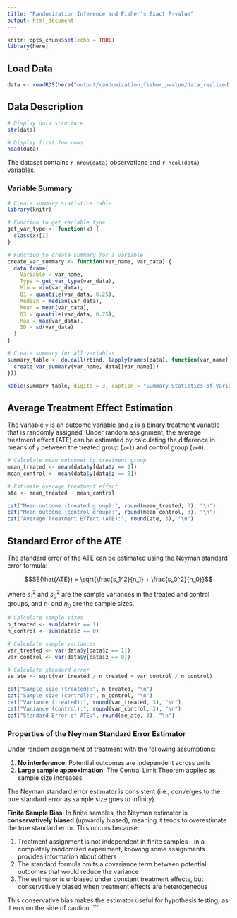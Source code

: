 ```yaml
---
title: "Randomization Inference and Fisher's Exact P-value"
output: html_document
---
```


```r
knitr::opts_chunk$set(echo = TRUE)
library(here)
```

## Load Data

```r
data <- readRDS(here("output/randomization_fisher_pvalue/data_realized.rds"))
```

## Data Description

```r
# Display data structure
str(data)

# Display first few rows
head(data)
```

The dataset contains `r nrow(data)` observations and `r ncol(data)` variables.

### Variable Summary

```r
# Create summary statistics table
library(knitr)

# Function to get variable type
get_var_type <- function(x) {
  class(x)[1]
}

# Function to create summary for a variable
create_var_summary <- function(var_name, var_data) {
  data.frame(
    Variable = var_name,
    Type = get_var_type(var_data),
    Min = min(var_data),
    Q1 = quantile(var_data, 0.25),
    Median = median(var_data),
    Mean = mean(var_data),
    Q3 = quantile(var_data, 0.75),
    Max = max(var_data),
    SD = sd(var_data)
  )
}

# Create summary for all variables
summary_table <- do.call(rbind, lapply(names(data), function(var_name) {
  create_var_summary(var_name, data[[var_name]])
}))

kable(summary_table, digits = 3, caption = "Summary Statistics of Variables")
```

## Average Treatment Effect Estimation

The variable `y` is an outcome variable and `z` is a binary treatment variable that is randomly assigned. Under random assignment, the average treatment effect (ATE) can be estimated by calculating the difference in means of `y` between the treated group (`z=1`) and control group (`z=0`).

```r
# Calculate mean outcomes by treatment group
mean_treated <- mean(data$y[data$z == 1])
mean_control <- mean(data$y[data$z == 0])

# Estimate average treatment effect
ate <- mean_treated - mean_control

cat("Mean outcome (treated group):", round(mean_treated, 3), "\n")
cat("Mean outcome (control group):", round(mean_control, 3), "\n")
cat("Average Treatment Effect (ATE):", round(ate, 3), "\n")
```

## Standard Error of the ATE

The standard error of the ATE can be estimated using the Neyman standard error formula:

$$SE(\hat{ATE}) = \sqrt{\frac{s_1^2}{n_1} + \frac{s_0^2}{n_0}}$$

where $s_1^2$ and $s_0^2$ are the sample variances in the treated and control groups, and $n_1$ and $n_0$ are the sample sizes.

```r
# Calculate sample sizes
n_treated <- sum(data$z == 1)
n_control <- sum(data$z == 0)

# Calculate sample variances
var_treated <- var(data$y[data$z == 1])
var_control <- var(data$y[data$z == 0])

# Calculate standard error
se_ate <- sqrt(var_treated / n_treated + var_control / n_control)

cat("Sample size (treated):", n_treated, "\n")
cat("Sample size (control):", n_control, "\n")
cat("Variance (treated):", round(var_treated, 3), "\n")
cat("Variance (control):", round(var_control, 3), "\n")
cat("Standard Error of ATE:", round(se_ate, 3), "\n")
```

### Properties of the Neyman Standard Error Estimator

Under random assignment of treatment with the following assumptions:

1. **No interference**: Potential outcomes are independent across units
2. **Large sample approximation**: The Central Limit Theorem applies as sample size increases

The Neyman standard error estimator is consistent (i.e., converges to the true standard error as sample size goes to infinity).

**Finite Sample Bias**: In finite samples, the Neyman estimator is **conservatively biased** (upwardly biased), meaning it tends to overestimate the true standard error. This occurs because:

1. Treatment assignment is not independent in finite samples—in a completely randomized experiment, knowing some assignments provides information about others
2. The standard formula omits a covariance term between potential outcomes that would reduce the variance
3. The estimator is unbiased under constant treatment effects, but conservatively biased when treatment effects are heterogeneous

This conservative bias makes the estimator useful for hypothesis testing, as it errs on the side of caution.
```